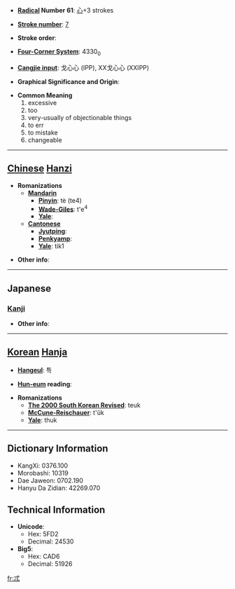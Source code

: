 * '''[[Wiktionary:Chinese radical index| Radical]] Number 61''': [[Wiktionary:Chinese radical index 心|心]]+3 strokes

* '''[[Wiktionary:Chinese total strokes index|Stroke number]]''': [[Wiktionary:Chinese total strokes index 7|7]]

* '''Stroke order''': 

* '''[[Wiktionary:Chinese four corner index|Four-Corner System]]''': 4330<sub>0</sub>

* '''[[Wiktionary:Chinese Cangjie index|Cangjie input]]''': 戈心心 (IPP), XX戈心心 (XXIPP)

* '''Graphical Significance and Origin''': 

* '''Common Meaning'''
*#excessive
*# too
*# very-usually of objectionable things
*# to err
*# to mistake
*# changeable


----

== [[Chinese]] [[Hanzi]] ==

* '''Romanizations'''
** '''[[Mandarin]]'''
*** '''[[Pinyin]]''': tè (te4)
*** '''[[Wade-Giles]]''': t'e<sup>4</sup>
*** '''[[Yale]]''': 
** '''[[Cantonese]]'''
*** '''[[Jyutping]]''':
*** '''[[Penkyamp]]''': 
*** '''[[Yale]]''': tik1

* '''Other info''': 

----

==Japanese==
===[[Kanji]]===
{{kanji|on readings=[[とく]] (toku)|kun readings=[[かわる]] (kawaru)}}

* '''Other info''':  

----

== [[Korean]] [[Hanja]] ==

* '''[[Hangeul]]''': 특

* '''[[Hun-eum]] reading''': 

* '''Romanizations'''
** '''[[The 2000 South Korean Revised Romanization|The 2000 South Korean Revised]]''': teuk
** '''[[McCune-Reischauer]]''': t'ŭk
** '''[[Yale]]''': thuk

----

== Dictionary Information ==

* KangXi: 0376.100
* Morobashi: 10319
* Dae Jaweon: 0702.190
* Hanyu Da Zidian: 42269.070

== Technical Information ==

* '''Unicode''':
** Hex: 5FD2
** Decimal: 24530
* '''Big5''':
** Hex: CAD6
** Decimal: 51926

[[fr:忒]]